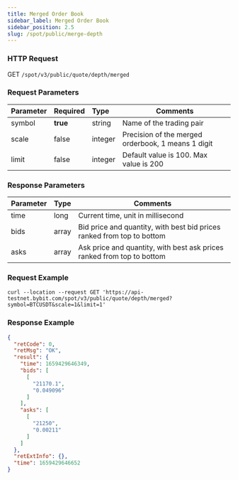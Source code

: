 ```yaml
---
title: Merged Order Book
sidebar_label: Merged Order Book
sidebar_position: 2.5
slug: /spot/public/merge-depth
---
```



### HTTP Request
GET <code>/spot/v3/public/quote/depth/merged</code>

### Request Parameters
| Parameter | Required | Type | Comments|
|:----- |:-------|:-----|------ |
|symbol | **true** | string | Name of the trading pair |
|scale | false | integer | Precision of the merged orderbook, 1 means 1 digit |
|limit | false | integer | Default value is 100. Max value is 200 |

### Response Parameters
| Parameter | Type | Comments|
|:----- |:-----|----- |
| time | long |  Current time, unit in millisecond |
| bids | array | Bid price and quantity, with best bid prices ranked from top to bottom |
| asks | array | Ask price and quantity, with best ask prices ranked from top to bottom |

### Request Example

```http
curl --location --request GET 'https://api-testnet.bybit.com/spot/v3/public/quote/depth/merged?symbol=BTCUSDT&scale=1&limit=1'
```

### Response Example

```json
{
  "retCode": 0,
  "retMsg": "OK",
  "result": {
    "time": 1659429646349,
    "bids": [
      [
        "21170.1",
        "0.049096"
      ]
    ],
    "asks": [
      [
        "21250",
        "0.00211"
      ]
    ]
  },
  "retExtInfo": {},
  "time": 1659429646652
}
```
